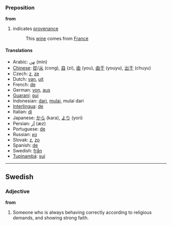 ===Preposition===
'''from'''

#indicates [[provenance]]
#:This [[wine]] comes from [[France]]

====Translations====
*Arabic: [[مِن]] (min)
*[[Chinese]]: [[從]]/[[从]] (cong), [[自]] (zi), [[由]] (you), [[由于]] (youyu), [[出于]] (chuyu) <!--the traditional of 于 is 於?-->
*Czech: [[z]], [[ze]]
*Dutch: [[van]], [[uit]]
*French: [[de#French|de]]
*German: [[von]], [[aus]]
*[[Guaraní]]: [[gui]]
*Indonesian: [[dari]], [[mulai]], mulai dari
*[[Interlingua]]: [[de#Interlingua|de]]
*Italian: [[di#Italian|di]]
*Japanese: [[から]] (kara), [[より]] (yori)
*Persian: [[اَز]] (æz)
*Portuguese: [[de#Portuguese|de]]
*Russian: [[из]]
*Slovak: [[z#Slovak|z]], [[zo#Slovak|zo]]
*Spanish: [[de#Spanish|de]]
*Swedish: [[från]]
*[[Tupinambá]]: [[suí]]
----

==Swedish==
===Adjective===
'''from''' 

#Someone who is always behaving correctly according to religious demands, and showing strong faith.